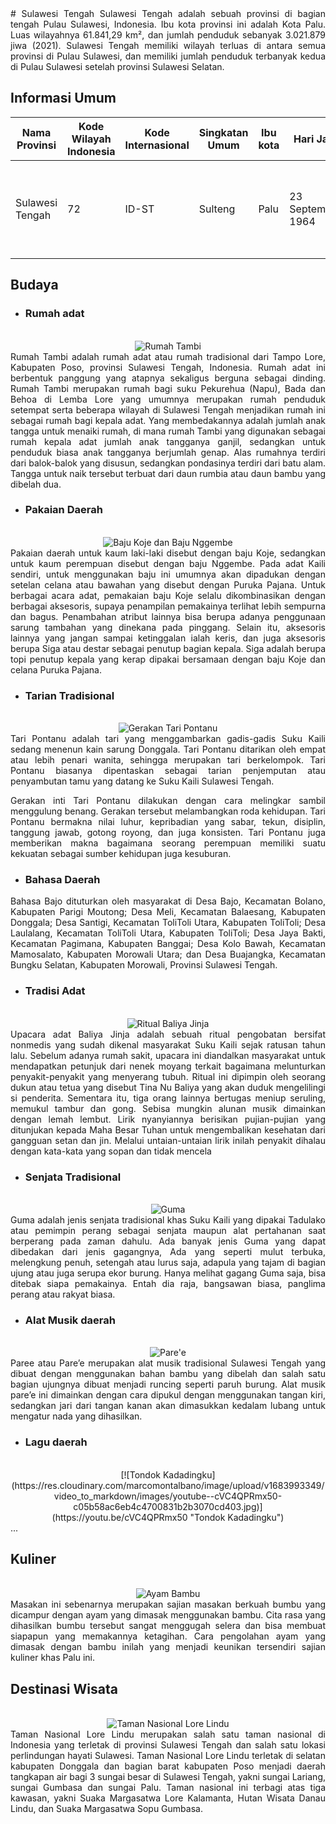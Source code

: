 <div align="justify">
   # Sulawesi Tengah
   Sulawesi Tengah adalah sebuah provinsi di bagian tengah Pulau Sulawesi, Indonesia. Ibu kota provinsi ini adalah Kota Palu. Luas wilayahnya 61.841,29 km², dan jumlah penduduk sebanyak 3.021.879 jiwa (2021). Sulawesi Tengah memiliki wilayah terluas di antara semua provinsi di Pulau Sulawesi, dan memiliki jumlah penduduk terbanyak kedua di Pulau Sulawesi setelah provinsi Sulawesi Selatan.

   ## Informasi Umum
   | Nama Provinsi | Kode Wilayah Indonesia | Kode Internasional | Singkatan Umum | Ibu kota |     Hari Jadi   | Lambang                                                              |
   |---------------|------------------------|--------------------|----------------|----------|-----------------|----------------------------------------------------------------------|
   |Sulawesi Tengah|           72           |        ID-ST       |    Sulteng     | Palu     |23 September 1964| <div align="center"><img alt="Lambang" width="150" src="https://upload.wikimedia.org/wikipedia/commons/thumb/4/46/Coat_of_arms_of_Central_Sulawesi.svg/90px-Coat_of_arms_of_Central_Sulawesi.svg.png"/></div> |

   ## Budaya

   - ### Rumah adat
   <br/>
   <div align="center"><img alt="Rumah Tambi" src="https://cdn-cms.pgimgs.com/static/2020/11/2.-Rumah-Tambi.png"/></div>
   Rumah Tambi adalah rumah adat atau rumah tradisional dari Tampo Lore, Kabupaten Poso, provinsi Sulawesi Tengah, Indonesia. Rumah adat ini berbentuk panggung yang atapnya sekaligus berguna sebagai dinding. Rumah Tambi merupakan rumah bagi suku Pekurehua (Napu), Bada dan Behoa di Lemba Lore yang umumnya merupakan rumah penduduk setempat serta beberapa wilayah di Sulawesi Tengah menjadikan rumah ini sebagai rumah bagi kepala adat. Yang membedakannya adalah jumlah anak tangga untuk menaiki rumah, di mana rumah Tambi yang digunakan sebagai rumah kepala adat jumlah anak tangganya ganjil, sedangkan untuk penduduk biasa anak tangganya berjumlah genap. Alas rumahnya terdiri dari balok-balok yang disusun, sedangkan pondasinya terdiri dari batu alam. Tangga untuk naik tersebut terbuat dari daun rumbia atau daun bambu yang dibelah dua.
   
   - ### Pakaian Daerah
   <br/>
   <div align="center"><img alt="Baju Koje dan Baju Nggembe" src="https://www.celebes.co/wp-content/uploads/2021/02/pakaian-adat-kaili.jpg"/></div>
   Pakaian daerah untuk kaum laki-laki disebut dengan baju Koje, sedangkan untuk kaum perempuan disebut dengan baju Nggembe. Pada adat Kaili sendiri, untuk menggunakan baju ini umumnya akan dipadukan dengan setelan celana atau bawahan yang disebut dengan Puruka Pajana. Untuk berbagai acara adat, pemakaian baju Koje selalu dikombinasikan dengan berbagai aksesoris, supaya penampilan pemakainya terlihat lebih sempurna dan bagus. Penambahan atribut lainnya bisa berupa adanya penggunaan sarung tambahan yang dinekana pada pinggang. Selain itu, aksesoris lainnya yang jangan sampai ketinggalan ialah keris, dan juga aksesoris berupa Siga atau destar sebagai penutup bagian kepala. Siga adalah berupa topi penutup kepala yang kerap dipakai bersamaan dengan baju Koje dan celana Puruka Pajana.
   
   - ### Tarian Tradisional
   <br/>
   <div align="center"><img alt="Gerakan Tari Pontanu" src="https://asset.kompas.com/crops/L_wN4vBYNJXIypyIApUgb5IAmGs=/0x0:1022x681/750x500/data/photo/2023/03/25/641e7d258bfdc.jpg"/></div>
   Tari Pontanu adalah tari yang menggambarkan gadis-gadis Suku Kaili sedang menenun kain sarung Donggala. Tari Pontanu ditarikan oleh empat atau lebih penari wanita, sehingga merupakan tari berkelompok. Tari Pontanu biasanya dipentaskan sebagai tarian penjemputan atau penyambutan tamu yang datang ke Suku Kaili Sulawesi Tengah.

   Gerakan inti Tari Pontanu dilakukan dengan cara melingkar sambil menggulung benang. Gerakan tersebut melambangkan roda kehidupan. Tari Pontanu bermakna nilai luhur, kepribadian yang sabar, tekun, disiplin, tanggung jawab, gotong royong, dan juga konsisten. Tari Pontanu juga memberikan makna bagaimana seorang perempuan memiliki suatu kekuatan sebagai sumber kehidupan juga kesuburan.
 
   - ### Bahasa Daerah
   Bahasa Bajo dituturkan oleh masyarakat di Desa Bajo, Kecamatan Bolano, Kabupaten Parigi Moutong; Desa Meli, Kecamatan Balaesang, Kabupaten Donggala; Desa Santigi, Kecamatan ToliToli Utara, Kabupaten ToliToli; Desa Laulalang, Kecamatan ToliToli Utara, Kabupaten ToliToli;  Desa Jaya Bakti, Kecamatan Pagimana, Kabupaten Banggai;  Desa Kolo Bawah, Kecamatan Mamosalato, Kabupaten Morowali Utara; dan Desa Buajangka, Kecamatan Bungku Selatan, Kabupaten Morowali, Provinsi Sulawesi Tengah.

   - ### Tradisi Adat
   <br/>
   <div align="center"><img alt="Ritual Baliya Jinja" src="https://kebudayaan.kemdikbud.go.id/wp-content/uploads/2017/09/IMG_0898.jpg"/></div>
   Upacara adat Baliya Jinja adalah sebuah ritual pengobatan bersifat nonmedis yang sudah dikenal masyarakat Suku Kaili sejak ratusan tahun lalu. Sebelum adanya rumah sakit, upacara ini diandalkan masyarakat untuk mendapatkan petunjuk dari nenek moyang terkait bagaimana melunturkan penyakit-penyakit yang menyerang tubuh. Ritual ini dipimpin oleh seorang dukun atau tetua yang disebut Tina Nu Baliya yang akan duduk mengelilingi si penderita. Sementara itu, tiga orang lainnya bertugas meniup seruling, memukul tambur dan gong. Sebisa mungkin alunan musik dimainkan dengan lemah lembut. Lirik nyanyiannya berisikan pujian-pujian yang ditunjukan kepada Maha Besar Tuhan untuk mengembalikan kesehatan dari gangguan setan dan jin. Melalui untaian-untaian lirik inilah penyakit dihalau dengan kata-kata yang sopan dan tidak mencela
   
   - ### Senjata Tradisional
   <br/>
   <div align="center"><img alt="Guma" src="https://disperindag.sigikab.go.id/assets/img/gallery/guma/pic103.jpg"/></div>
   Guma adalah jenis senjata tradisional khas Suku Kaili yang dipakai Tadulako atau pemimpin perang sebagai senjata maupun alat pertahanan saat berperang pada zaman dahulu. Ada banyak jenis Guma yang dapat dibedakan dari jenis gagangnya, Ada yang seperti mulut terbuka, melengkung penuh, setengah atau lurus saja, adapula yang tajam di bagian ujung atau juga serupa ekor burung. Hanya melihat gagang Guma saja, bisa ditebak siapa pemakainya. Entah dia raja, bangsawan biasa, panglima perang atau rakyat biasa.
   
   - ### Alat Musik daerah
   <br/>
   <div align="center"><img alt="Pare'e" src="https://i0.wp.com/www.romadecade.org/wp-content/uploads/2021/11/Gambar-Alat-Musik-Tradisional-Paree-atau-Paree.jpg?w=562&ssl=1"/></div>
   Paree atau Pare’e merupakan alat musik tradisional Sulawesi Tengah yang dibuat dengan menggunakan bahan bambu yang dibelah dan salah satu bagian ujungnya dibuat menjadi runcing seperti paruh burung. Alat musik pare’e ini dimainkan dengan cara dipukul dengan menggunakan tangan kiri, sedangkan jari dari tangan kanan akan dimasukkan kedalam lubang untuk mengatur nada yang dihasilkan. 
 
   - ### Lagu daerah
   <br/>
   <div align="center">[![Tondok Kadadingku](https://res.cloudinary.com/marcomontalbano/image/upload/v1683993349/video_to_markdown/images/youtube--cVC4QPRmx50-c05b58ac6eb4c4700831b2b3070cd403.jpg)](https://youtu.be/cVC4QPRmx50 "Tondok Kadadingku")</div>
   ...
   
   ## Kuliner
   <br/>
   <div align="center"><img alt="Ayam Bambu" src="http://tempatwisataindonesia.id/wp-content/uploads/2017/08/ayam_bambu.jpg"/></div>
   Masakan ini sebenarnya merupakan sajian masakan berkuah bumbu yang dicampur dengan ayam yang dimasak menggunakan bambu. Cita rasa yang dihasilkan bumbu tersebut sangat menggugah selera dan bisa membuat siapapun yang memakannya ketagihan. Cara pengolahan ayam yang dimasak dengan bambu inilah yang menjadi keunikan tersendiri sajian kuliner khas Palu ini.

   ## Destinasi Wisata
   <br/>
   <div align="center"><img alt="Taman Nasional Lore Lindu" src="https://upload.wikimedia.org/wikipedia/commons/thumb/e/ee/Danau_Lindu_w_bird_2007.jpg/426px-Danau_Lindu_w_bird_2007.jpg"/></div>
   Taman Nasional Lore Lindu merupakan salah satu taman nasional di Indonesia yang terletak di provinsi Sulawesi Tengah dan salah satu lokasi perlindungan hayati Sulawesi. Taman Nasional Lore Lindu terletak di selatan kabupaten Donggala dan bagian barat kabupaten Poso menjadi daerah tangkapan air bagi 3 sungai besar di Sulawesi Tengah, yakni sungai Lariang, sungai Gumbasa dan sungai Palu. Taman nasional ini terbagi atas tiga kawasan, yakni Suaka Margasatwa Lore Kalamanta, Hutan Wisata Danau Lindu, dan Suaka Margasatwa Sopu Gumbasa.
</div>